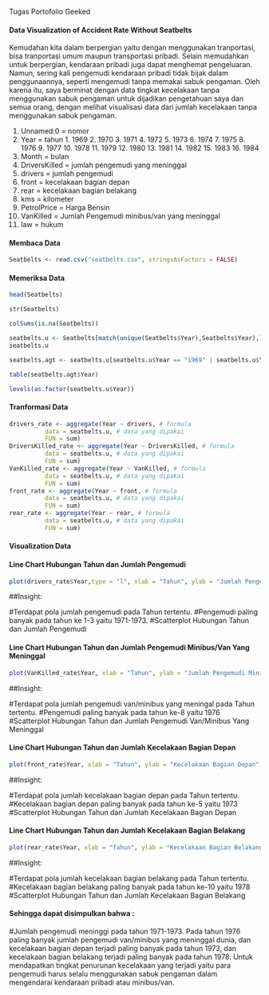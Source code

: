 Tugas Portofolio Geeked

#### Data Visualization of Accident Rate Without Seatbelts
Kemudahan kita dalam berpergian yaitu dengan menggunakan tranportasi, bisa tranportasi umum maupun transportasi pribadi. Selain memudahkan untuk berpergian, kendaraan pribadi juga dapat menghemat pengeluaran. Namun, sering kali pengemudi kendaraan pribadi tidak bijak dalam penggunaannya, seperti mengemudi tanpa memakai sabuk pengaman. Oleh karena itu, saya berminat dengan data tingkat kecelakaan tanpa menggunakan sabuk pengaman untuk dijadikan pengetahuan saya dan semua orang, dengan melihat visualisasi data dari jumlah kecelakaan tanpa menggunakan sabuk pengaman.

1. Unnamed:0 = nomor
2. Year = tahun
          1. 1969
          2. 1970
          3. 1971
          4. 1972
          5. 1973
          6. 1974
          7. 1975
          8. 1976
          9. 1977
          10. 1978
          11. 1979
          12. 1980
          13. 1981
          14. 1982
          15. 1983
          16. 1984
3. Month = bulan
4. DriversKilled = jumlah pengemudi yang meninggal
5. drivers = jumlah pengemudi
6. front = kecelakaan bagian depan
7. rear = kecelakaan bagian belakang
8. kms = kilometer
9. PetrolPrice = Harga Bensin
10. VanKilled = Jumlah Pengemudi minibus/van yang meninggal
11. law = hukum


#### Membaca Data
```{r}
Seatbelts <- read.csv("seatbelts.csv", stringsAsFactors = FALSE)
```

#### Memeriksa Data
```{r}
head(Seatbelts)
```
```{r}
str(Seatbelts)
```
```{r}
colSums(is.na(Seatbelts))
```
```{r}
seatbelts.u <- Seatbelts[match(unique(Seatbelts$Year),Seatbelts$Year),]
seatbelts.u
```



```{r}
seatbelts.agt <- seatbelts.u[seatbelts.u$Year == "1969" | seatbelts.u$Year == "1970" | seatbelts.u$Year == "1971" |seatbelts.u$Year == "1972" |seatbelts.u$Year == "1973" |seatbelts.u$Year == "1974" |seatbelts.u$Year == "1975" |seatbelts.u$Year == "1976" |seatbelts.u$Year == "1977" |seatbelts.u$Year == "1978" |seatbelts.u$Year == "1979" |seatbelts.u$Year == "1980"|seatbelts.u$Year == "1981" |seatbelts.u$Year == "1982" |seatbelts.u$Year == "1983" |seatbelts.u$Year == "1984",]
```


```{r}
table(seatbelts.agt$Year)
```
```{r}
levels(as.factor(seatbelts.u$Year))
```

#### Tranformasi Data
```{r}
drivers_rate <- aggregate(Year ~ drivers, # formula
          data = seatbelts.u, # data yang dipakai
          FUN = sum)
DriversKilled_rate <- aggregate(Year ~ DriversKilled, # formula
          data = seatbelts.u, # data yang dipakai
          FUN = sum)
VanKilled_rate <- aggregate(Year ~ VanKilled, # formula
          data = seatbelts.u, # data yang dipakai
          FUN = sum)
front_rate <- aggregate(Year ~ front, # formula
          data = seatbelts.u, # data yang dipakai
          FUN = sum)
rear_rate <- aggregate(Year ~ rear, # formula
          data = seatbelts.u, # data yang dipakai
          FUN = sum)
```

#### Visualization Data
#### Line Chart Hubungan Tahun dan Jumlah Pengemudi
```{r}
plot(drivers_rate$Year,type = "l", xlab = "Tahun", ylab = "Jumlah Pengemudi")
```
##Insight:

#Terdapat pola jumlah pengemudi pada Tahun tertentu.
#Pengemudi paling banyak pada tahun ke 1-3 yaitu 1971-1973.
#Scatterplot Hubungan Tahun dan Jumlah Pengemudi



#### Line Chart Hubungan Tahun dan Jumlah Pengemudi Minibus/Van Yang Meninggal
```{r}
plot(VanKilled_rate$Year, xlab = "Tahun", ylab = "Jumlah Pengemudi Minibus/Van yang meninggal")
```
##Insight:

#Terdapat pola jumlah pengemudi van/minibus yang meningal pada Tahun tertentu.
#Pengemudi paling banyak pada tahun ke-8 yaitu 1976
#Scatterplot Hubungan Tahun dan Jumlah Pengemudi Van/Minibus Yang Meninggal



#### Line Chart Hubungan Tahun dan Jumlah Kecelakaan Bagian Depan
```{r}
plot(front_rate$Year, xlab = "Tahun", ylab = "Kecelakaan Bagian Depan")
```
##Insight:

#Terdapat pola jumlah kecelakaan bagian depan pada Tahun tertentu.
#Kecelakaan bagian depan paling banyak pada tahun ke-5 yaitu 1973
#Scatterplot Hubungan Tahun dan Jumlah Kecelakaan Bagian Depan



#### Line Chart Hubungan Tahun dan Jumlah Kecelakaan Bagian Belakang
```{r}
plot(rear_rate$Year, xlab = "Tahun", ylab = "Kecelakaan Bagian Belakang")
```
##Insight:

#Terdapat pola jumlah kecelakaan bagian belakang pada Tahun tertentu.
#Kecelakaan bagian belakang paling banyak pada tahun ke-10 yaitu 1978
#Scatterplot Hubungan Tahun dan Jumlah Kecelakaan Bagian Belakang



#### Sehingga dapat disimpulkan bahwa :
#Jumlah pengemudi meninggi pada tahun 1971-1973. Pada tahun 1976 paling banyak jumlah pengemudi van/minibus yang meninggal dunia, dan kecelakaan bagian depan terjadi paling banyak pada tahun 1973, dan kecelakaan bagian belakang terjadi paling banyak pada tahun 1978. Untuk mendapatkan tingkat penurunan kecelakaan yang terjadi yaitu para pengemudi harus selalu menggunakan sabuk pengaman dalam mengendarai kendaraan pribadi atau minibus/van.